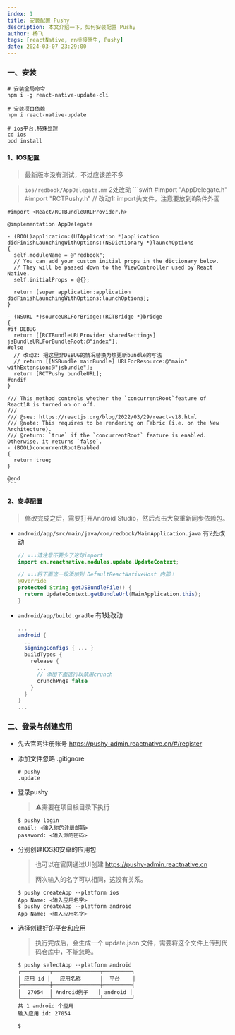 ```yaml
---
index: 1
title: 安装配置 Pushy
description: 本文介绍一下，如何安装配置 Pushy
author: 杨飞
tags: [reactNative, rn桥接原生, Pushy]
date: 2024-03-07 23:29:00
---
```


### 一、安装

```shell
# 安装全局命令
npm i -g react-native-update-cli

# 安装项目依赖
npm i react-native-update

# ios平台,特殊处理
cd ios
pod install
```

#### 1、IOS配置
  > 最新版本没有测试，不过应该差不多

  > `ios/redbook/AppDelegate.mm` 2处改动
    ```swift
    #import "AppDelegate.h"
    #import "RCTPushy.h"  // 改动1: import头文件，注意要放到if条件外面

    #import <React/RCTBundleURLProvider.h>

    @implementation AppDelegate

    - (BOOL)application:(UIApplication *)application didFinishLaunchingWithOptions:(NSDictionary *)launchOptions
    {
      self.moduleName = @"redbook";
      // You can add your custom initial props in the dictionary below.
      // They will be passed down to the ViewController used by React Native.
      self.initialProps = @{};

      return [super application:application didFinishLaunchingWithOptions:launchOptions];
    }

    - (NSURL *)sourceURLForBridge:(RCTBridge *)bridge
    {
    #if DEBUG
      return [[RCTBundleURLProvider sharedSettings] jsBundleURLForBundleRoot:@"index"];
    #else
      // 改动2: 把这里非DEBUG的情况替换为热更新bundle的写法
      // return [[NSBundle mainBundle] URLForResource:@"main" withExtension:@"jsbundle"];
      return [RCTPushy bundleURL];
    #endif
    }

    /// This method controls whether the `concurrentRoot`feature of React18 is turned on or off.
    ///
    /// @see: https://reactjs.org/blog/2022/03/29/react-v18.html
    /// @note: This requires to be rendering on Fabric (i.e. on the New Architecture).
    /// @return: `true` if the `concurrentRoot` feature is enabled. Otherwise, it returns `false`.
    - (BOOL)concurrentRootEnabled
    {
      return true;
    }

    @end
    ```

#### 2、安卓配置
  > 修改完成之后，需要打开Android Studio，然后点击大象重新同步依赖包。

  - `android/app/src/main/java/com/redbook/MainApplication.java` 有2处改动
    ```java
    // ↓↓↓请注意不要少了这句import
    import cn.reactnative.modules.update.UpdateContext;

    // ↓↓↓将下面这一段添加到 DefaultReactNativeHost 内部！
    @Override
    protected String getJSBundleFile() {
      return UpdateContext.getBundleUrl(MainApplication.this);
    }
    ```

  - `android/app/build.gradle` 有1处改动

    ```gradle
    ...
    android {
      ...
      signingConfigs { ... }
      buildTypes {
        release {
          ...
          // 添加下面这行以禁用crunch
          crunchPngs false
        }
      }
    }
    ...
    ```

### 二、登录与创建应用

  - 先去官网注册账号 https://pushy-admin.reactnative.cn/#/register

  - 添加文件忽略 .gitignore
    ```ignore
    # pushy
    .update
    ```

  - 登录pushy
    > ⚠️需要在项目根目录下执行

    ```shell
    $ pushy login
    email: <输入你的注册邮箱>
    password: <输入你的密码>
    ```

  - 分别创建IOS和安卓的应用包
    > 也可以在官网通过UI创建 https://pushy-admin.reactnative.cn
    >
    > 两次输入的名字可以相同，这没有关系。

    ```shell
    $ pushy createApp --platform ios
    App Name: <输入应用名字>
    $ pushy createApp --platform android
    App Name: <输入应用名字>
    ```

  - 选择创建好的平台和应用
    > 执行完成后，会生成一个 update.json 文件，需要将这个文件上传到代码仓库中，不能忽略。
    ```shell
    $ pushy selectApp --platform android
    ┌─────────┬───────────────┬─────────┐
    │ 应用 id │   应用名称      │  平台    │
    ├─────────┼───────────────┼─────────┤
    │  27054  │ Android例子   │ android │
    └─────────┴───────────────┴─────────┘
    共 1 android 个应用
    输入应用 id: 27054

    $
    ```
